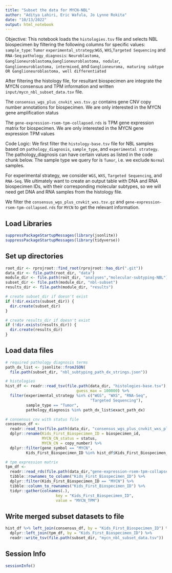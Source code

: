 ```yaml
---
title: "Subset the data for MYCN-NBL"
author: "Aditya Lahiri, Eric Wafula, Jo Lynne Rokita"
date: "10/13/2022"
output: html_notebook
---
```

Objective: This notebook loads the `histologies.tsv` file and selects NBL biospecimen
by filtering the following columns for specific values:
`sample_type`: `Tumor`
`experimental_strategy`:`WGS`, `WXS`,`Targeted Sequencing` and `RNA-Seq`
`pathology_diagnosis`: `Neuroblastoma`, `Ganglioneuroblastoma`,`Ganglioneuroblastoma, nodular`,
`Ganglioneuroblastoma, intermixed`, and 
`Ganglioneuroma, maturing subtype OR Ganglioneuroblastoma, well differentiated`

After filtering the histology file, for resultant biospecimen are integrate the MYCN
consensus and TPM information and written `input/mycn_nbl_subset_data.tsv` file.

The `consensus_wgs_plus_cnvkit_wxs.tsv.gz` contains gene CNV copy number annotations 
for biospecimen. We are only interested in the MYCN gene amplification status

The `gene-expression-rsem-tpm-collapsed.rds` is TPM gene expression matrix for 
biospecimen. We are only interested in the MYCN gene expression TPM values  

Code Logic: 
We first filter the `histology-base.tsv` file for NBL samples based on `pathology_diagnosis`,
`sample_type`, and `experimental strategy`. The pathology_diagnosis can have certain values as listed in the code chunk below. The sample type we query for is `Tumor`, i.e. we exclude `Normal` samples. 

For experimental strategy, we consider `WGS`, `WXS`, `Targeted Sequencing`, and `RNA-Seq`. 
We ultimately want to create an output table with DNA and RNA biospecimen IDs, with their corresponding molecular subtypes, so we will need get DNA and RNA samples from the histology file. 

We filter the `consensus_wgs_plus_cnvkit_wxs.tsv.gz` and `gene-expression-rsem-tpm-collapsed.rds` for `MYCN` to get the relevant information. 

## Load Libraries

```r
suppressPackageStartupMessages(library(jsonlite))
suppressPackageStartupMessages(library(tidyverse))
```

## Set up directories

```r
root_dir <- rprojroot::find_root(rprojroot::has_dir(".git"))
data_dir <- file.path(root_dir, "data")
module_dir <- file.path(root_dir, "analyses","molecular-subtyping-NBL")
subset_dir <- file.path(module_dir, "nbl-subset")
results_dir <- file.path(module_dir, "results")

# create subset_dir if doesn't exist
if (!dir.exists(subset_dir)) {
  dir.create(subset_dir)
}

# create results_dir if doesn't exist
if (!dir.exists(results_dir)) {
  dir.create(results_dir)
}
```

## Load data files

```r
# required pathology diagnosis terms
path_dx_list <- jsonlite::fromJSON(
  file.path(subset_dir, "nbl_subtyping_path_dx_strings.json"))

# histologies
hist_df <- readr::read_tsv(file.path(data_dir, "histologies-base.tsv"),
                               guess_max = 100000) %>%
  filter(experimental_strategy %in% c("WGS", "WXS", "RNA-Seq", 
                                     "Targeted Sequencing"),
         sample_type == "Tumor",
         pathology_diagnosis %in% path_dx_list$exact_path_dx)

# consensus cnv with status file
consensus_df <- 
  readr::read_tsv(file.path(data_dir, "consensus_wgs_plus_cnvkit_wxs_plus_freec_tumor_only.tsv.gz")) %>%
  dplyr::rename(Kids_First_Biospecimen_ID = biospecimen_id,
                MYCN_CN_status = status,
                MYCN_CN = copy_number) %>%
  dplyr::filter(gene_symbol == "MYCN",
         Kids_First_Biospecimen_ID %in% hist_df$Kids_First_Biospecimen_ID)

# tpm expression matrix
tpm_df <- 
  readr::read_rds(file.path(data_dir,"gene-expression-rsem-tpm-collapsed.rds")) %>%
  tibble::rownames_to_column("Kids_First_Biospecimen_ID") %>% 
  dplyr::filter(Kids_First_Biospecimen_ID == "MYCN") %>%
  tibble::column_to_rownames("Kids_First_Biospecimen_ID") %>% 
  tidyr::gather(colnames(.), 
                      key = "Kids_First_Biospecimen_ID",
                      value = "MYCN_TPM")

```

## Write merged subset datasets to file

```r
hist_df %>% left_join(consensus_df, by = "Kids_First_Biospecimen_ID") %>%
  dplyr::left_join(tpm_df, by = "Kids_First_Biospecimen_ID") %>% 
  readr::write_tsv(file.path(subset_dir, "mycn_nbl_subset_data.tsv"))
```

## Session Info

```r
sessionInfo() 
```

